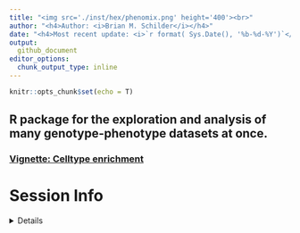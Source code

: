 ```yaml
---
title: "<img src='./inst/hex/phenomix.png' height='400'><br>" 
author: "<h4>Author: <i>Brian M. Schilder</i></h4>" 
date: "<h4>Most recent update: <i>`r format( Sys.Date(), '%b-%d-%Y')`</i></h4>"
output:
  github_document 
editor_options: 
  chunk_output_type: inline
---
```


```r
knitr::opts_chunk$set(echo = T)
```

## R package for the exploration and analysis of many genotype-phenotype datasets at once.

### [Vignette: Celltype enrichment](https://neurogenomics.github.io/phenomix/articles/celltype_enrichment.html) 


# Session Info 

<details> 

```r
utils::sessionInfo()
```

</details>  
